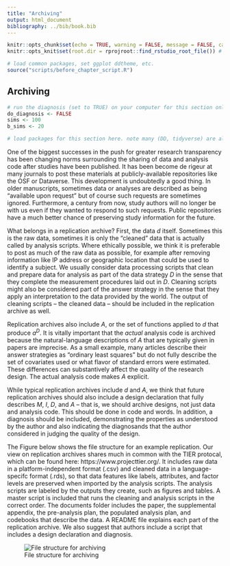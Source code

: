 ```yaml
---
title: "Archiving"
output: html_document
bibliography: ../bib/book.bib 
---
```


<!-- note do_bookdown is set in index.rmd, so we know if you're running just this .Rmd or compiling the book-->
```r
knitr::opts_chunk$set(echo = TRUE, warning = FALSE, message = FALSE, cache = FALSE)
knitr::opts_knit$set(root.dir = rprojroot::find_rstudio_root_file()) # files are all relative to RStudio project home
```

```r
# load common packages, set ggplot ddtheme, etc.
source("scripts/before_chapter_script.R")
```

<!-- start post here, do not edit above -->

## Archiving

<!-- make sure to rename the section title below -->

```r
# run the diagnosis (set to TRUE) on your computer for this section only before pushing to Github. no diagnosis will ever take place on github.
do_diagnosis <- FALSE
sims <- 100
b_sims <- 20
```

```r
# load packages for this section here. note many (DD, tidyverse) are already available, see scripts/package-list.R
```

One of the biggest successes in the push for greater research transparency has been changing norms surrounding the sharing of data and analysis code after studies have been published. It has been become de rigeur at many journals to post these materials at publicly-available repositories like the OSF or Dataverse. This development is undoubtedly a good thing. In older manuscripts, sometimes data or analyses are described as being "available upon request" but of course such requests are sometimes ignored. Furthermore, a century from now, study authors will no longer be with us even if they wanted to respond to such requests. Public repositories have a much better chance of preserving study information for the future.

<!-- That's the promise of publicly-posted replication archives, but the mundane reality of replication archives often falls short. We see many archives that are disorganized, poorly documented, and contain dozens of bugs and inconsistencies.  -->

What belongs in a replication archive? First, the data $d$ itself. Sometimes this is the raw data, sometimes it is only the "cleaned" data that is actually called by analysis scripts. Where ethically possible, we think it is preferable to post as much of the raw data as possible, for example after removing information like IP address or geographic location that could be used to identify a subject. We usually consider data processing scripts that clean and prepare data for analysis as part of the data strategy $D$ in the sense that they complete the measurement procedures laid out in $D$. Cleaning scripts might also be considered part of the answer strategy in the sense that they apply an interpretation to the data provided by the world. The output of cleaning scripts -- the cleaned data -- should be included in the replication archive as well.

Replication archives also include $A$, or the set of functions applied to $d$ that produce $a^D$. It is vitally important that the *actual* analysis code is archived because the natural-language descriptions of $A$ that are typically given in papers are imprecise. As a small example, many articles describe their answer strategies as "ordinary least squares" but do not fully describe the set of covariates used or what flavor of standard errors were estimated. These differences can substantively affect the quality of the research design. The actual analysis code makes $A$ explicit.

While typical replication archives include $d$ and $A$, we think that future replication archives should also include a design declaration that fully describes $M$, $I$, $D$, and $A$ -- that is, we should archive designs, not just data and analysis code. This should be done in code and words. In addition, a diagnosis should be included, demonstrating the properties as understood by the author and also indicating the diagnosands that the author considered in judging the quality of the design.

<!-- Figure \@ref(fig:filestructure)  -->
The Figure below shows the file structure for an example replication. Our view on replication archives shares much in common with the TIER protocal, which can be found here: https://www.projecttier.org/. It includes raw data in a platform-independent format (.csv) and cleaned data in a language-specifc format (.rds), so that data features like labels, attributes, and factor levels are preserved when imported by the analysis scripts. The analysis scripts are labeled by the outputs they create, such as figures and tables. A master script is included that runs the cleaning and analysis scripts in the correct order. The documents folder includes the paper, the supplemental appendix, the pre-analysis plan, the populated analysis plan, and codebooks that describe the data. A README file explains each part of the replication archive. We also suggest that authors include a script that includes a design declaration and diagnosis. 

![File structure for archiving\label{filestructure}](figures/file_structure.png)


<!-- Example is archive at OSF: https://osf.io/4vuqh -->
